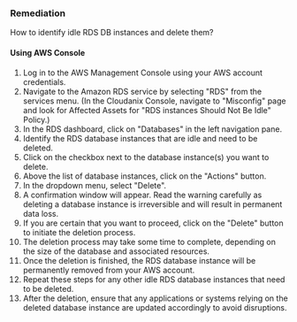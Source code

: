 ### Remediation

How to identify idle RDS DB instances and delete them?

#### Using AWS Console

1. Log in to the AWS Management Console using your AWS account credentials.
2. Navigate to the Amazon RDS service by selecting "RDS" from the services menu.
    (In the Cloudanix Console, navigate to "Misconfig" page and look for Affected Assets for "RDS instances Should Not Be Idle" Policy.)
3. In the RDS dashboard, click on "Databases" in the left navigation pane.
4. Identify the RDS database instances that are idle and need to be deleted.
5. Click on the checkbox next to the database instance(s) you want to delete.
6. Above the list of database instances, click on the "Actions" button.
7. In the dropdown menu, select "Delete".
8. A confirmation window will appear. Read the warning carefully as deleting a database instance is irreversible and will result in permanent data loss.
9. If you are certain that you want to proceed, click on the "Delete" button to initiate the deletion process.
10. The deletion process may take some time to complete, depending on the size of the database and associated resources.
11. Once the deletion is finished, the RDS database instance will be permanently removed from your AWS account.
12. Repeat these steps for any other idle RDS database instances that need to be deleted.
13. After the deletion, ensure that any applications or systems relying on the deleted database instance are updated accordingly to avoid disruptions.
